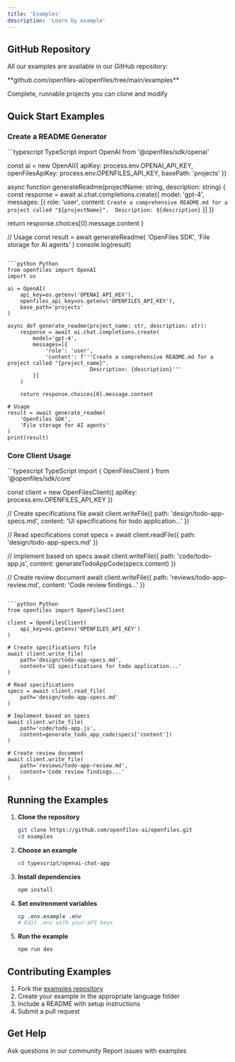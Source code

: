 ```yaml
---
title: 'Examples'
description: 'Learn by example'
---
```


## GitHub Repository

All our examples are available in our GitHub repository:

<Card title="OpenFiles Examples" icon="github" href="https://github.com/openfiles-ai/openfiles/tree/main/examples">
  **github.com/openfiles-ai/openfiles/tree/main/examples**
  
  Complete, runnable projects you can clone and modify
</Card>

## Quick Start Examples

### Create a README Generator

<CodeGroup>
```typescript TypeScript
import OpenAI from '@openfiles/sdk/openai'

const ai = new OpenAI({
  apiKey: process.env.OPENAI_API_KEY,
  openFilesApiKey: process.env.OPENFILES_API_KEY,
  basePath: 'projects'
})

async function generateReadme(projectName: string, description: string) {
  const response = await ai.chat.completions.create({
    model: 'gpt-4',
    messages: [{
      role: 'user',
      content: `Create a comprehensive README.md for a project called "${projectName}". 
                Description: ${description}`
    }]
  })
  
  return response.choices[0].message.content
}

// Usage
const result = await generateReadme(
  'OpenFiles SDK',
  'File storage for AI agents'
)
console.log(result)
```

```python Python
from openfiles import OpenAI
import os

ai = OpenAI(
    api_key=os.getenv('OPENAI_API_KEY'),
    openfiles_api_key=os.getenv('OPENFILES_API_KEY'),
    base_path='projects'
)

async def generate_readme(project_name: str, description: str):
    response = await ai.chat.completions.create(
        model='gpt-4',
        messages=[{
            'role': 'user',
            'content': f'''Create a comprehensive README.md for a project called "{project_name}". 
                          Description: {description}'''
        }]
    )
    
    return response.choices[0].message.content

# Usage
result = await generate_readme(
    'OpenFiles SDK',
    'File storage for AI agents'
)
print(result)
```
</CodeGroup>

### Core Client Usage

<CodeGroup>
```typescript TypeScript
import { OpenFilesClient } from '@openfiles/sdk/core'

const client = new OpenFilesClient({ 
  apiKey: process.env.OPENFILES_API_KEY 
})

// Create specifications file
await client.writeFile({
  path: 'design/todo-app-specs.md',
  content: 'UI specifications for todo application...'
})

// Read specifications
const specs = await client.readFile({
  path: 'design/todo-app-specs.md'
})

// Implement based on specs
await client.writeFile({
  path: 'code/todo-app.js',
  content: generateTodoAppCode(specs.content)
})

// Create review document
await client.writeFile({
  path: 'reviews/todo-app-review.md',
  content: 'Code review findings...'
})
```

```python Python
from openfiles import OpenFilesClient

client = OpenFilesClient(
    api_key=os.getenv('OPENFILES_API_KEY')
)

# Create specifications file
await client.write_file(
    path='design/todo-app-specs.md',
    content='UI specifications for todo application...'
)

# Read specifications
specs = await client.read_file(
    path='design/todo-app-specs.md'
)

# Implement based on specs
await client.write_file(
    path='code/todo-app.js',
    content=generate_todo_app_code(specs['content'])
)

# Create review document
await client.write_file(
    path='reviews/todo-app-review.md',
    content='Code review findings...'
)
```
</CodeGroup>

## Running the Examples

1. **Clone the repository**
   ```bash
   git clone https://github.com/openfiles-ai/openfiles.git
   cd examples
   ```

2. **Choose an example**
   ```bash
   cd typescript/openai-chat-app
   ```

3. **Install dependencies**
   ```bash
   npm install
   ```

4. **Set environment variables**
   ```bash
   cp .env.example .env
   # Edit .env with your API keys
   ```

5. **Run the example**
   ```bash
   npm run dev
   ```

## Contributing Examples

1. Fork the [examples repository](https://github.com/openfiles-ai/openfiles)
2. Create your example in the appropriate language folder
3. Include a README with setup instructions
4. Submit a pull request

## Get Help

<CardGroup cols={2}>
  <Card title="Discord" icon="discord" href="https://discord.gg/openfiles">
    Ask questions in our community
  </Card>
  <Card title="GitHub Issues" icon="github" href="https://github.com/openfiles-ai/openfiles/issues">
    Report issues with examples
  </Card>
</CardGroup>